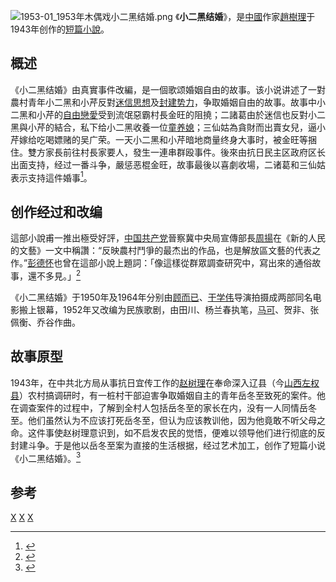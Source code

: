 [[File:1953-01_1953年木偶戏小二黑结婚.png|thumb]]
《'''小二黑结婚'''》，是[[中國|中國]]作家[[趙樹理|趙樹理]]于1943年创作的[[短篇小說|短篇小說]]。

== 概述 ==
《小二黑结婚》由真實事件改編，是一個歌颂婚姻自由的故事。该小说讲述了一對農村青年小二黑和小芹反對[[迷信|迷信思想]]及[[封建制度_(中国)|封建势力]]，争取婚姻自由的故事。故事中小二黑和小芹的[[自由戀愛|自由戀愛]]受到流氓惡霸村長金旺的阻撓；二諸葛由於迷信也反對小二黑與小芹的結合，私下给小二黑收養一位[[童养媳|童养媳]]；三仙姑為貪財而出賣女兒，逼小芹嫁给吃喝嫖赌的吴广荣。一天小二黑和小芹暗地商量终身大事时，被金旺等捆住。雙方家長前往村長家要人，發生一連串群殴事件。後來由抗日民主区政府区长出面支持，经过一番斗争，嚴惩恶棍金旺，故事最後以喜劇收場，二诸葛和三仙姑表示支持這件婚事<ref>{{cite book|author1=教育部中文学科教学指导委员会组编|editor=丁帆主编|title=中国新文学史 上|date=2013年4月|publisher=高等教育出版社|location=北京|isbn=978-7-04-037035-5|pages=351}}</ref>。

== 创作经过和改编 ==
這部小說甫一推出極受好評，[[中国共产党|中国共产党]]晉察冀中央局宣傳部長[[周扬_(政治人物)|周揚]]在《新的人民的文藝》一文中稱讚：“反映農村鬥爭的最杰出的作品，也是解放區文藝的代表之作。”[[彭德怀|彭德怀]]也曾在這部小說上題詞：「像這樣從群眾調查研究中，寫出來的通俗故事，還不多見。」<ref>{{cite book|author1=朱德发编|title=现代中国文学史精编 1900-2000|date=2013年1月|publisher=山东教育出版社|location=济南|isbn=978-7-5328-7703-4|pages=146}}</ref>

《小二黑结婚》于1950年及1964年分别由[[顾而已|顾而已]]、[[干学伟|干学伟]]导演拍摄成两部同名电影搬上银幕，1952年又改编为民族歌剧，由田川、杨兰春执笔，[[马可_(音乐家)|马可]]、贺非、张佩衡、乔谷作曲。

== 故事原型 ==
1943年，在中共北方局从事抗日宜传工作的[[赵树理|赵树理]]在奉命深入辽县（今[[左权县|山西左权县]]）农村搞调研时，有一桩村干部迫害争取婚姻自主的青年岳冬至致死的案件。他在调查案件的过程中，了解到全村人包括岳冬至的家长在内，没有一人同情岳冬至。他们虽然认为不应该打死岳冬至，但认为应该教训他，因为他竟敢不听父母之命。这件事使赵树理意识到，如不启发农民的觉悟，便难以领导他们进行彻底的反封建斗争。于是他以岳冬至案为直接的生活根据，经过艺术加工，创作了短篇小说《小二黑结婚》。<ref> {{Cite book | author = 人民教育出版社教学资源编辑室编 | title = 优化学案 语文 选择性必修中册| location = 北京 | publisher = 人民教育出版社 | date = 2020年10月 | pages = 61 | ISBN = 978-7-107-34650-7}} </ref>

== 参考 ==
{{reflist}}

[[Category:1943年中国小说|X]]
[[Category:中華民國大陸時期背景小說|X]]
[[Category:中文短篇小说|X]]